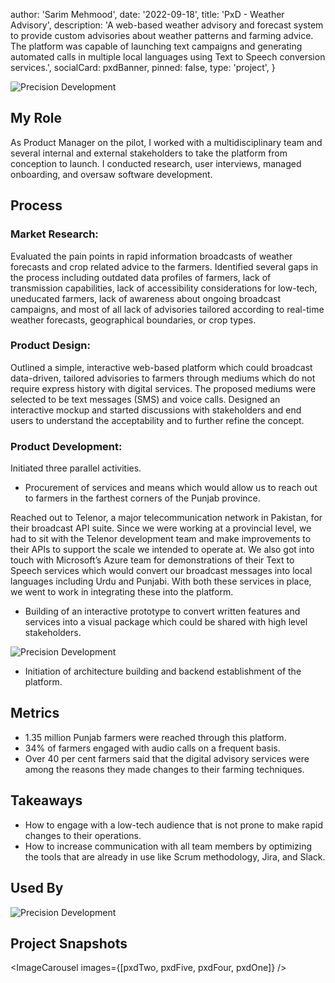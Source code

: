 


  author: 'Sarim Mehmood',
  date: '2022-09-18',
  title: 'PxD - Weather Advisory',
  description:
    'A web-based weather advisory and forecast system to provide custom advisories about weather patterns and farming advice. The platform was capable of launching text campaigns and generating automated calls in multiple local languages using Text to Speech conversion services.',
  socialCard: pxdBanner,
  pinned: false,
  type: 'project',
}


<div>
  <Image src={pxdBanner} alt = "Precision Development" className="mt-0"/>
</div>

## My Role

As Product Manager on the pilot, I worked with a multidisciplinary team and several internal and external stakeholders to take the platform from conception to launch. I conducted research, user interviews, managed onboarding, and oversaw software development.

## Process

### Market Research:

Evaluated the pain points in rapid information broadcasts of weather forecasts and crop related advice to the farmers. Identified several gaps in the process including outdated data profiles of farmers, lack of transmission capabilities, lack of accessibility considerations for low-tech, uneducated farmers, lack of awareness about ongoing broadcast campaigns, and most of all lack of advisories tailored according to real-time weather forecasts, geographical boundaries, or crop types.

### Product Design:

Outlined a simple, interactive web-based platform which could broadcast data-driven, tailored advisories to farmers through mediums which do not require express history with digital services. The proposed mediums were selected to be text messages (SMS) and voice calls. Designed an interactive mockup and started discussions with stakeholders and end users to understand the acceptability and to further refine the concept.

### Product Development:

Initiated three parallel activities.

- Procurement of services and means which would allow us to reach out to farmers in the farthest corners of the Punjab province.

Reached out to Telenor, a major telecommunication network in Pakistan, for their broadcast API suite. Since we were working at a provincial level, we had to sit with the Telenor development team and make improvements to their APIs to support the scale we intended to operate at. We also got into touch with Microsoft’s Azure team for demonstrations of their Text to Speech services which would convert our broadcast messages into local languages including Urdu and Punjabi. With both these services in place, we went to work in integrating these into the platform.

- Building of an interactive prototype to convert written features and services into a visual package which could be shared with high level stakeholders.

<div>
  
  <Image src={pxdProto} alt = "Precision Development" className="mt-0"/>

</div>

- Initiation of architecture building and backend establishment of the platform.

## Metrics

- 1.35 million Punjab farmers were reached through this platform.
- 34% of farmers engaged with audio calls on a frequent basis.
- Over 40 per cent farmers said that the digital advisory services were among the reasons they made changes to their farming techniques.

## Takeaways

- How to engage with a low-tech audience that is not prone to make rapid changes to their operations.
- How to increase communication with all team members by optimizing the tools that are already in use like Scrum methodology, Jira, and Slack.

## Used By

<div>
  
  <Image src={imagePxDLogo} alt = "Precision Development" className="mt-0"/>

</div>

## Project Snapshots

<ImageCarousel
  images={[pxdTwo, pxdFive, pxdFour, pxdOne]}
/>
